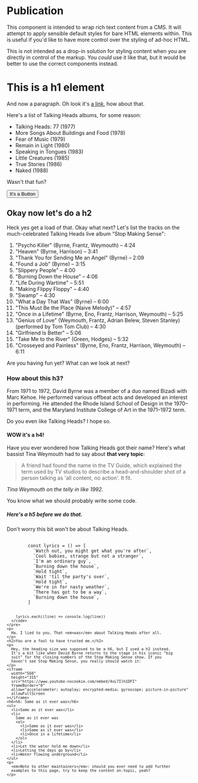 
<Meta title="Components/Raspberry Pi/Publication" />

# Publication

This component is intended to wrap rich text content from a CMS. It will attempt to apply sensible default styles for bare HTML elements within. This is useful if you'd like to have more control over the styling of ad-hoc HTML.

This is not intended as a drop-in solution for styling content when you are directly in control of the markup. You _could_ use it like that, but it would be better to use the correct components instead.

<Story name="Vanilla">
  <div>
    <h1>This is a h1 element</h1>
    <p>
      And now a paragraph. Oh look it's <a href="#">a link</a>, how about that.
    </p>
    <p>Here's a list of Talking Heads albums, for some reason:</p>
    <ul>
      <li>Talking Heads: 77 (1977)</li>
      <li>More Songs About Buildings and Food (1978)</li>
      <li>Fear of Music (1979)</li>
      <li>Remain in Light (1980)</li>
      <li>Speaking in Tongues (1983)</li>
      <li>Little Creatures (1985)</li>
      <li>True Stories (1986)</li>
      <li>Naked (1988)</li>
    </ul>
    <p>Wasn't that fun?</p>
    <p><button>It's a Button</button></p>
    <h2>Okay now let's do a h2</h2>
    <p>
      Heck yes get a load of that. Okay what next? Let's list the tracks on the
      much-celebrated Talking Heads live album "Stop Making Sense":
    </p>
    <ol>
      <li>"Psycho Killer" (Byrne, Frantz, Weymouth) – 4:24</li>
      <li>"Heaven" (Byrne, Harrison) – 3:41</li>
      <li>"Thank You for Sending Me an Angel" (Byrne) – 2:09</li>
      <li>"Found a Job" (Byrne) – 3:15</li>
      <li>"Slippery People" – 4:00</li>
      <li>"Burning Down the House" – 4:06</li>
      <li>"Life During Wartime" – 5:51</li>
      <li>"Making Flippy Floppy" – 4:40</li>
      <li>"Swamp" – 4:30</li>
      <li>"What a Day That Was" (Byrne) – 6:00</li>
      <li>"This Must Be the Place (Naive Melody)" – 4:57</li>
      <li>
        "Once in a Lifetime" (Byrne, Eno, Frantz, Harrison, Weymouth) – 5:25
      </li>
      <li>
        "Genius of Love" (Weymouth, Frantz, Adrian Belew, Steven Stanley)
        (performed by Tom Tom Club) – 4:30
      </li>
      <li>"Girlfriend Is Better" – 5:06</li>
      <li>"Take Me to the River" (Green, Hodges) – 5:32</li>
      <li>
        "Crosseyed and Painless" (Byrne, Eno, Frantz, Harrison, Weymouth) – 6:11
      </li>
    </ol>
    <p>Are you having fun yet? What can we look at next?</p>
    <h3>How about this h3?</h3>
    <p>
      From 1971 to 1972, David Byrne was a member of a duo named Bizadi with
      Marc Kehoe. He performed various offbeat acts and developed an interest in
      performing. He attended the Rhode Island School of Design in the 1970–1971
      term, and the Maryland Institute College of Art in the 1971–1972 term.
    </p>
    <p>Do you even like Talking Heads? I hope so.</p>
    <h4>WOW it's a h4!</h4>
    <p>
      Have you ever wondered how Talking Heads got their name? Here's what
      bassist Tina Weymouth had to say about <strong>that very topic</strong>:
    </p>
    <blockquote>
      A friend had found the name in the TV Guide, which explained the term used
      by TV studios to describe a head-and-shoulder shot of a person talking as
      'all content, no action'. It fit.
    </blockquote>
    <cite>Tina Weymouth on the telly in like 1992.</cite>
    <p>You know what we should probably write some code.</p>
    <h5>Here's a h5 before we do that.</h5>
    <p>Don't worry this bit won't be about Talking Heads.</p>
    <pre>
      <code>
        const lyrics = () => [
          `Watch out, you might get what you're after`,
          `Cool babies, strange but not a stranger`,
          `I'm an ordinary guy`,
          `Burning down the house`,
          `Hold tight`,
          `Wait 'til the party's over`,
          `Hold tight`,
          `We're in for nasty weather`,
          `There has got to be a way`,
          `Burning down the house`,
        ]

        lyrics.each((line) => console.log(line))
      </code>
    </pre>
    <p>
      Ha. I lied to you. That <em>was</em> about Talking Heads after all.
    </p>
    <h2>You are a fool to have trusted me.</h2>
    <p>
      Hey, the heading size was supposed to be a h6, but I used a h2 instead.
      It's a bit like when David Byrne returns to the stage in his iconic "big
      suit" for the closing numbers of the Stop Making Sense show. If you
      haven't see Stop Making Sense, you really should watch it:
    </p>
    <iframe
      width="560"
      height="315"
      src="https://www.youtube-nocookie.com/embed/4xL7Ilh1DFI"
      frameBorder="0"
      allow="accelerometer; autoplay; encrypted-media; gyroscope; picture-in-picture"
      allowFullScreen
    ></iframe>
    <h6>h6: Same as it ever was</h6>
    <ul>
      <li>Same as it ever was</li>
      <li>
        Same as it ever was
        <ol>
          <li>Same as it ever was</li>
          <li>Same as it ever was</li>
          <li>Once in a lifetime</li>
        </ol>
      </li>
      <li>Let the water hold me down</li>
      <li>Letting the days go by</li>
      <li>Water flowing underground</li>
    </ul>
    <p>
      <em>Note to other maintainers</em>: should you ever need to add further
      examples to this page, try to keep the content on-topic, yeah?
    </p>
  </div>
</Story>
